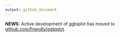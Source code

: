 ```yaml
---
output: github_document
---
```


<!-- README.md is generated from README.Rmd. Please edit that file -->

**NEWS**: Active development of ggbiplot has moved to [github.com/friendly/ggbiplot](https://github.com/friendly/ggbiplot).

